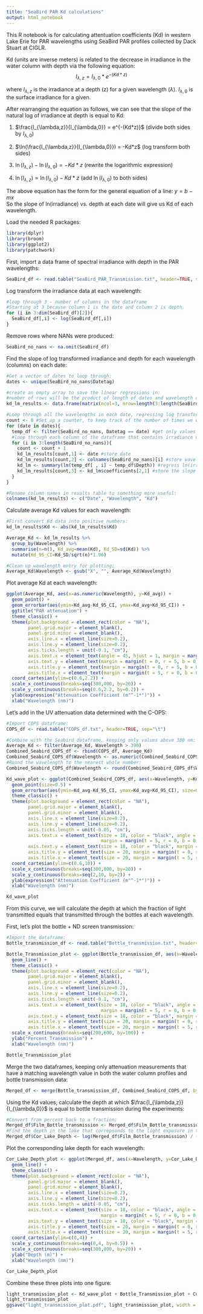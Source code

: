 ---
title: "SeaBird PAR Kd calculations"
output: html_notebook
---

This R notebook is for calculating attentuation coefficients (Kd) in western Lake Erie for PAR wavelengths using SeaBird PAR profiles collected by Dack Stuart at CIGLR.  

Kd (units are inverse meters) is related to the decrease in irradiance in the water column with depth via the following equation: 
$$I_{\lambda,z} = I_{\lambda,0} * e^{-(Kd*z)} $$   

where $I_{\lambda,z}$ is the irradiance at a depth (z) for a given wavelength $(\lambda)$. $I_{\lambda,0}$ is the surface irradiance for a given.  

After rearranging the equation as follows, we can see that the slope of the natural log of irradiance at depth is equal to Kd:  

1. $\frac{I_{\lambda,z}}{I_{\lambda,0}} = e^{-(Kd*z)}$ (divide both sides by $I_{\lambda,0}$)  

2. $\ln(\frac{I_{\lambda,z}}{I_{\lambda,0}}) = -Kd*z$ (log transform both sides)   

3. $\ln({I_{\lambda,z}}) - \ln({I_{\lambda,0}}) = -Kd*z$ (rewrite the logarithmic expression)  

4. $\ln({I_{\lambda,z}}) = \ln({I_{\lambda,0}}) - Kd*z$  (add $\ln({I_{\lambda,0}})$ to both sides)  


The above equation has the form for the general equation of a line: $y = b - mx$  
So the slope of ln(irradiance) vs. depth at each date will give us Kd of each wavelength. 

Load the needed R packages:
```{r}
library(dplyr)
library(broom)
library(ggplot2)
library(patchwork)
```

First, import a data frame of spectral irradiance with depth in the PAR wavelengths:  
```{r}
SeaBird_df <- read.table("SeaBird_PAR_Transmission.txt", header=TRUE, sep="\t")
```

Log transform the irradiance data at each wavelength:
```{r}
#loop through 3 - number of columns in the dataframe
#Starting at 3 because column 1 is the date and column 2 is depth.
for (i in 3:dim(SeaBird_df)[2]){
  SeaBird_df[,i] <- log(SeaBird_df[,i])
}
```
Remove rows where NANs were produced:
```{r}
SeaBird_no_nans <- na.omit(SeaBird_df)
```

Find the slope of log transformed irradiance and depth for each wavelength (columns) on each date:  
```{r}
#Get a vector of dates to loop through:
dates <- unique(SeaBird_no_nans$Datetag)

#create an empty array to save the linear regressions in:  
#number of rows will be the product of length of dates and wavelength columns:  
kd_lm_results <- data.frame(matrix(ncol=3, nrow=length(3:length(SeaBird_no_nans)) * length(dates)))

#Loop through all the wavelengths in each date, regressing log transformed irradiance against depth:  
count <- 0 #Set up a counter, to keep track of the number of times we went through the loop and index the results later
for (date in dates){
  temp_df <- filter(SeaBird_no_nans, Datetag == date) #get only values from one date.
  #loop through each column of the dataframe that contains irradiance data. Start at column 3 because dates are in column 1 and depth is in column 2
  for (i in 3:length(SeaBird_no_nans)){ 
    count <- count + 1 
    kd_lm_results[count,1] <- date #store date
    kd_lm_results[count,2] <- colnames(SeaBird_no_nans)[i] #store wavelength
    kd_lm <- summary(lm(temp_df[ , i] ~ temp_df$Depth)) #regress ln(irradiance) vs depth
    kd_lm_results[count,3] <- kd_lm$coefficients[2,1] #store the slope value (Kd)
  }
}

#Rename column names in results table to something more useful:
colnames(kd_lm_results) <- c("Date", "Wavelength", "Kd")
```

Calculate average Kd values for each wavelength:  
```{r}
#First convert Kd data into positive numbers:
kd_lm_results$Kd <- abs(kd_lm_results$Kd)

Average_Kd <- kd_lm_results %>%
  group_by(Wavelength) %>%
  summarise(n=n(), Kd_avg=mean(Kd), Kd_SD=sd(Kd)) %>%
  mutate(Kd_95_CI=Kd_SD/sqrt(n)*1.96)

#Clean up wavelength entry for plotting:
Average_Kd$Wavelength <- gsub("X", "", Average_Kd$Wavelength)
``` 

Plot average Kd at each wavelength:
```{r}
ggplot(Average_Kd, aes(x=as.numeric(Wavelength), y=Kd_avg)) +
  geom_point() +
  geom_errorbar(aes(ymin=Kd_avg-Kd_95_CI, ymax=Kd_avg+Kd_95_CI)) +
  ggtitle("PAR attenuation") +
  theme_classic() +
  theme(plot.background = element_rect(color = "NA"),
        panel.grid.major = element_blank(),
        panel.grid.minor = element_blank(),
        axis.line.x = element_line(size=0.2),
        axis.line.y = element_line(size=0.2),
        axis.ticks.length = unit(-0.1, "cm"),
        axis.text.x = element_text(angle = 45, hjust = 1, margin = margin(t = 5, r = 0, b = 0,)),
        axis.text.y = element_text(margin = margin(t = 0, r = 5, b = 0,)),
        axis.title.y = element_text(margin = margin(t = 0, r = 5, b = 0,)),
        axis.title.x = element_text(margin = margin(t = 5, r = 0, b = 0,))) +
  coord_cartesian(ylim=c(0.6,2.2)) +
  scale_x_continuous(breaks=seq(300,800, by=20)) +
  scale_y_continuous(breaks=seq(0.6,2.2, by=0.2)) +
  ylab(expression("Attenuation Coefficient (m"^-1*")")) +
  xlab("Wavelength (nm)")
```
Let's add in the UV attenuation data determined with the C-OPS:  
```{r}
#Import COPS dataframe:  
COPS_df <- read.table("COPS_df.txt", header=TRUE, sep="\t")

#Combine with the Seabird dataframe, keeping only values above 380 nm:
Average_Kd <- filter(Average_Kd, Wavelength > 390)
Combined_Seabird_COPS_df <- rbind(COPS_df, Average_Kd)
Combined_Seabird_COPS_df$Wavelength <- as.numeric(Combined_Seabird_COPS_df$Wavelength)
#Round the wavelength to the nearest whole number:
Combined_Seabird_COPS_df$Wavelength <- round(Combined_Seabird_COPS_df$Wavelength, digits = 0)

Kd_wave_plot <- ggplot(Combined_Seabird_COPS_df, aes(x=Wavelength, y=Kd_avg)) +
  geom_point(size=0.5) +
  geom_errorbar(aes(ymin=Kd_avg-Kd_95_CI, ymax=Kd_avg+Kd_95_CI), size=0.1) +
  theme_classic() +
  theme(plot.background = element_rect(color = "NA"),
        panel.grid.major = element_blank(),
        panel.grid.minor = element_blank(),
        axis.line.x = element_line(size=0.2),
        axis.line.y = element_line(size=0.2),
        axis.ticks.length = unit(-0.05, "cm"),
        axis.text.x = element_text(size = 18, color = "black", angle = 45, hjust = 1,
                                   margin = margin(t = 5, r = 0, b = 0,)),
        axis.text.y = element_text(size = 18, color = "black", margin = margin(t = 0, r = 5, b = 0,)),
        axis.title.y = element_text(size = 20, margin = margin(t = 0, r = 5, b = 0,)),
        axis.title.x = element_text(size = 20, margin = margin(t = 5, r = 0, b = 0,))) +
  coord_cartesian(ylim=c(0.6,10)) +
  scale_x_continuous(breaks=seq(300,800, by=20)) +
  scale_y_continuous(breaks=seq(2,10, by=2)) +
  ylab(expression("Attenuation Coefficient (m"^-1*")")) +
  xlab("Wavelength (nm)")

Kd_wave_plot
```

From this curve, we will calculate the depth at which the fraction of light transmitted equals that transmitted through the bottles at each wavelength.   

First, let's plot the bottle + ND screen transmission:  
```{r}
#Import the dataframe:
Bottle_transmission_df <- read.table("Bottle_transmission.txt", header=TRUE, sep="\t")

Bottle_Transmission_plot <- ggplot(Bottle_transmission_df, aes(x=Wavelength, y=Film_Bottle_transmission)) +
  geom_line() +
  theme_classic() +
  theme(plot.background = element_rect(color = "NA"),
        panel.grid.major = element_blank(),
        panel.grid.minor = element_blank(),
        axis.line.x = element_line(size=0.2),
        axis.line.y = element_line(size=0.2),
        axis.ticks.length = unit(-0.1, "cm"),
        axis.text.x = element_text(size = 18, color = "black", angle = 45, hjust = 1,
                                   margin = margin(t = 5, r = 0, b = 0,)),
        axis.text.y = element_text(size = 18, color = "black", margin = margin(t = 0, r = 5, b = 0,)),
        axis.title.y = element_text(size = 20, margin = margin(t = 0, r = 5, b = 0,)),
        axis.title.x = element_text(size = 20, margin = margin(t = 5, r = 0, b = 0,))) +
  scale_x_continuous(breaks=seq(200,600, by=100)) +
  ylab("Percent Transmission") +
  xlab("Wavelength (nm)")

Bottle_Transmission_plot
```

Merge the two dataframes, keeping only attenuation measurements that have a matching wavelength value in both the water column profiles and bottle transmission data:  
```{r}
Merged_df <- merge(Bottle_transmission_df, Combined_Seabird_COPS_df, by="Wavelength", all = FALSE)
```

Using the Kd values, calculate the depth at which $\frac{I_{\lambda,z}}{I_{\lambda,0}}$ is equal to bottle transmission during the experiments:  
```{r}
#Convert from percent back to a fraction:  
Merged_df$Film_Bottle_transmission <- Merged_df$Film_Bottle_transmission / 100
#Find the depth in the lake that correpsonds to the light exposure in the experiments:  
Merged_df$Cor_Lake_Depth <- log(Merged_df$Film_Bottle_transmission) / (Merged_df$Kd_avg * -1)
```

Plot the corresponding lake depth for each wavelength:  
```{r}
Cor_Lake_Depth_plot <- ggplot(Merged_df, aes(x=Wavelength, y=Cor_Lake_Depth)) +
  geom_line() +
  theme_classic() +
  theme(plot.background = element_rect(color = "NA"),
        panel.grid.major = element_blank(),
        panel.grid.minor = element_blank(),
        axis.line.x = element_line(size=0.2),
        axis.line.y = element_line(size=0.2),
        axis.ticks.length = unit(-0.05, "cm"),
        axis.text.x = element_text(size = 18, color = "black", angle = 45, hjust = 1,
                                   margin = margin(t = 5, r = 0, b = 0,)),
        axis.text.y = element_text(size = 18, color = "black", margin = margin(t = 0, r = 5, b = 0,)),
        axis.title.y = element_text(size = 20, margin = margin(t = 0, r = 5, b = 0,)),
        axis.title.x = element_text(size = 20, margin = margin(t = 5, r = 0, b = 0,))) +
  coord_cartesian(ylim=c(0,4)) +
  scale_y_continuous(breaks=seq(0,4, by=0.5)) +
  scale_x_continuous(breaks=seq(300,800, by=20)) +
  ylab("Depth (m)") +
  xlab("Wavelength (nm)")

Cor_Lake_Depth_plot
```
Combine these three plots into one figure:  
```{r}
light_transmission_plot <- Kd_wave_plot + Bottle_Transmission_plot + Cor_Lake_Depth_plot + plot_layout(ncol=1)
light_transmission_plot
ggsave("light_transmission_plot.pdf", light_transmission_plot, width = 8, height = 18, units = "in", dpi=600)
```








